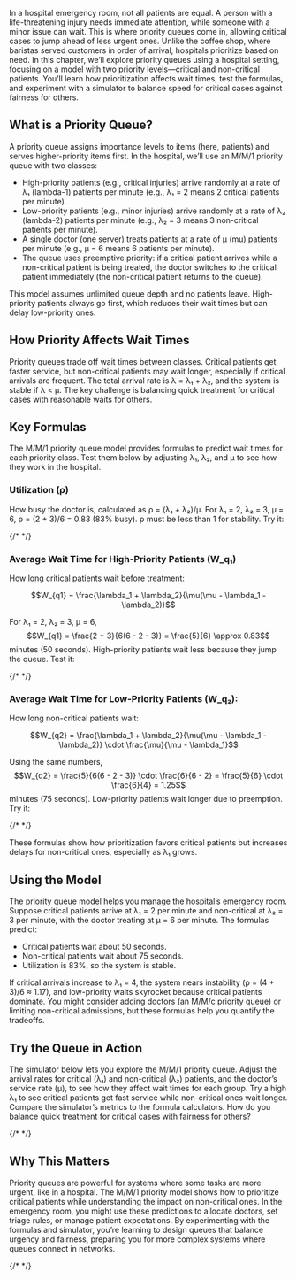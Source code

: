 In a hospital emergency room, not all patients are equal. A person with a life-threatening injury needs immediate attention, while someone with a minor issue can wait. This is where priority queues come in, allowing critical cases to jump ahead of less urgent ones. Unlike the coffee shop, where baristas served customers in order of arrival, hospitals prioritize based on need. In this chapter, we’ll explore priority queues using a hospital setting, focusing on a model with two priority levels—critical and non-critical patients. You’ll learn how prioritization affects wait times, test the formulas, and experiment with a simulator to balance speed for critical cases against fairness for others.

## What is a Priority Queue?

A priority queue assigns importance levels to items (here, patients) and serves higher-priority items first. In the hospital, we’ll use an M/M/1 priority queue with two classes:

- High-priority patients (e.g., critical injuries) arrive randomly at a rate of λ₁ (lambda-1) patients per minute (e.g., λ₁ = 2 means 2 critical patients per minute).
- Low-priority patients (e.g., minor injuries) arrive randomly at a rate of λ₂ (lambda-2) patients per minute (e.g., λ₂ = 3 means 3 non-critical patients per minute).
- A single doctor (one server) treats patients at a rate of μ (mu) patients per minute (e.g., μ = 6 means 6 patients per minute).
- The queue uses preemptive priority: if a critical patient arrives while a non-critical patient is being treated, the doctor switches to the critical patient immediately (the non-critical patient returns to the queue).

This model assumes unlimited queue depth and no patients leave. High-priority patients always go first, which reduces their wait times but can delay low-priority ones.

## How Priority Affects Wait Times

Priority queues trade off wait times between classes. Critical patients get faster service, but non-critical patients may wait longer, especially if critical arrivals are frequent. The total arrival rate is λ = λ₁ + λ₂, and the system is stable if λ < μ. The key challenge is balancing quick treatment for critical cases with reasonable waits for others.

## Key Formulas

The M/M/1 priority queue model provides formulas to predict wait times for each priority class. Test them below by adjusting λ₁, λ₂, and μ to see how they work in the hospital.

### Utilization (ρ)

How busy the doctor is, calculated as ρ = (λ₁ + λ₂)/μ. For λ₁ = 2, λ₂ = 3, μ = 6, ρ = (2 + 3)/6 = 0.83 (83% busy). ρ must be less than 1 for stability. Try it:

{/* <!-- <div> <FormulaCalculator type="utilization" /> </div> --> */}

### Average Wait Time for High-Priority Patients (W_q₁)

How long critical patients wait before treatment:

$$W_{q1} = \frac{\lambda_1 + \lambda_2}{\mu(\mu - \lambda_1 - \lambda_2)}$$

For λ₁ = 2, λ₂ = 3, μ = 6, $$W_{q1} = \frac{2 + 3}{6(6 - 2 - 3)} = \frac{5}{6} \approx 0.83$$ minutes (50 seconds). High-priority patients wait less because they jump the queue. Test it:

{/* <!-- <div> <FormulaCalculator type="highPriorityWaitTime" /> </div> --> */}

### Average Wait Time for Low-Priority Patients (W_q₂):

How long non-critical patients wait:

$$W_{q2} = \frac{\lambda_1 + \lambda_2}{\mu(\mu - \lambda_1 - \lambda_2)} \cdot \frac{\mu}{\mu - \lambda_1}$$

Using the same numbers, $$W_{q2} = \frac{5}{6(6 - 2 - 3)} \cdot \frac{6}{6 - 2} = \frac{5}{6} \cdot \frac{6}{4} = 1.25$$ minutes (75 seconds). Low-priority patients wait longer due to preemption. Try it:

{/* <!-- <div> <FormulaCalculator type="lowPriorityWaitTime" /> </div> --> */}

These formulas show how prioritization favors critical patients but increases delays for non-critical ones, especially as λ₁ grows.

## Using the Model

The priority queue model helps you manage the hospital’s emergency room. Suppose critical patients arrive at λ₁ = 2 per minute and non-critical at λ₂ = 3 per minute, with the doctor treating at μ = 6 per minute. The formulas predict:

- Critical patients wait about 50 seconds.
- Non-critical patients wait about 75 seconds.
- Utilization is 83%, so the system is stable.

If critical arrivals increase to λ₁ = 4, the system nears instability (ρ = (4 + 3)/6 ≈ 1.17), and low-priority waits skyrocket because critical patients dominate. You might consider adding doctors (an M/M/c priority queue) or limiting non-critical admissions, but these formulas help you quantify the tradeoffs.

## Try the Queue in Action

The simulator below lets you explore the M/M/1 priority queue. Adjust the arrival rates for critical (λ₁) and non-critical (λ₂) patients, and the doctor’s service rate (μ), to see how they affect wait times for each group. Try a high λ₁ to see critical patients get fast service while non-critical ones wait longer. Compare the simulator’s metrics to the formula calculators. How do you balance quick treatment for critical cases with fairness for others?

{/* <!-- <div> <QueueSimulator /> </div> --> */}

## Why This Matters

Priority queues are powerful for systems where some tasks are more urgent, like in a hospital. The M/M/1 priority model shows how to prioritize critical patients while understanding the impact on non-critical ones. In the emergency room, you might use these predictions to allocate doctors, set triage rules, or manage patient expectations. By experimenting with the formulas and simulator, you’re learning to design queues that balance urgency and fairness, preparing you for more complex systems where queues connect in networks.

{/* <!-- TODO include transition to FIFO vs LIFO --> */}
